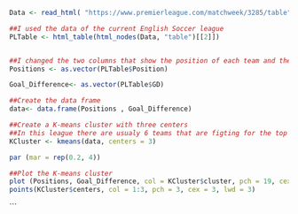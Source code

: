 ```r
Data <- read_html( "https://www.premierleague.com/matchweek/3285/table")

##I used the data of the current English Soccer league
PLTable <- html_table(html_nodes(Data, "table")[[2]])


##I changed the two columns that show the position of each team and their goal difference to vectors
Positions <- as.vector(PLTable$Position)

Goal_Difference<- as.vector(PLTable$GD)

##Create the data frame
data<- data.frame(Positions , Goal_Difference)

##Create a K-means cluster with three centers
##In this league there are usualy 6 teams that are figting for the top spot and 4 to 5 teams fighting to stay in the league, because the bottom 3 teams go down a divison, other teams are just in the middle and trying to get as much points as possible without aiming for anything specific. By choosing 3 centers we can see those groups all cluster together.
KCluster <- kmeans(data, centers = 3)

par (mar = rep(0.2, 4))

##Plot the K-means cluster
plot (Positions, Goal_Difference, col = KCluster$cluster, pch = 19, cex = 2)
points(KCluster$centers, col = 1:3, pch = 3, cex = 3, lwd = 3)

```
```

